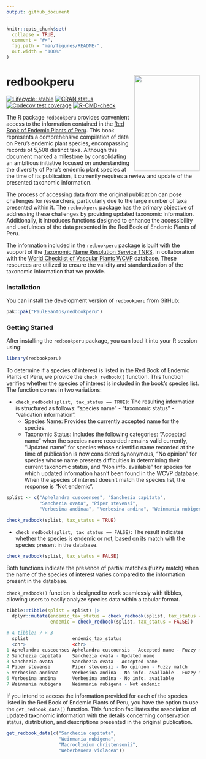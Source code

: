 ```yaml
---
output: github_document
---
```


<!-- README.md is generated from README.Rmd. Please edit that file -->

```r
knitr::opts_chunk$set(
  collapse = TRUE,
  comment = "#>",
  fig.path = "man/figures/README-",
  out.width = "100%"
)
```

# redbookperu <a href='https://github.com/PaulESantos/redbookperu'><img src='man/figures/cover_ppendemic.jpg' align="right" height="250" width="170" /></a>

<!-- badges: start -->
[![Lifecycle: stable](https://img.shields.io/badge/lifecycle-stable-green.svg)](https://lifecycle.r-lib.org/articles/stages.html#stable)
[![CRAN status](https://www.r-pkg.org/badges/version/redbookperu)](https://CRAN.R-project.org/package=redbookperu)
[![Codecov test coverage](https://codecov.io/gh/PaulESantos/redbookperu/branch/main/graph/badge.svg)](https://app.codecov.io/gh/PaulESantos/redbookperu?branch=main)
[![R-CMD-check](https://github.com/PaulESantos/redbookperu/actions/workflows/R-CMD-check.yaml/badge.svg)](https://github.com/PaulESantos/redbookperu/actions/workflows/R-CMD-check.yaml)
<!-- badges: end -->

The R package `redbookperu` provides convenient access to the information contained in the [Red Book of Endemic Plants of Peru](https://revistasinvestigacion.unmsm.edu.pe/index.php/rpb/issue/view/153). This book represents a comprehensive compilation of data on Peru's endemic plant species, encompassing records of 5,508 distinct taxa. Although this document marked a milestone by consolidating an ambitious initiative focused on understanding the diversity of Peru's endemic plant species at the time of its publication, it currently requires a review and update of the presented taxonomic information.

The process of accessing data from the original publication can pose challenges for researchers, particularly due to the large number of taxa presented within it. The `redbookperu` package has the primary objective of addressing these challenges by providing updated taxonomic information. Additionally, it introduces functions designed to enhance the accessibility and usefulness of the data presented in the Red Book of Endemic Plants of Peru.

The information included in the `redbookperu` package is built with the support of the [Taxonomic Name Resolution Service TNRS](https://tnrs.biendata.org/), in collaboration with the [World Checklist of Vascular Plants WCVP](https://powo.science.kew.org/about-wcvp) database. These resources are utilized to ensure the validity and standardization of the taxonomic information that we provide.

### Installation

You can install the development version of `redbookperu` from GitHub:

```r
pak::pak("PaulESantos/redbookperu")
```

### Getting Started

After installing the `redbookperu` package, you can load it into your R session using:

```r
library(redbookperu)
```

To determine if a species of interest is listed in the Red Book of Endemic Plants of Peru, we provide the `check_redbook()` function. This function verifies whether the species of interest is included in the book's species list. The function comes in two variations:

- `check_redbook(splist, tax_status == TRUE)`: The resulting information is structured as follows: "species name" - "taxonomic status" - "validation information".
  - Species Name: Provides the currently accepted name for the species.
  - Taxonomic Status: Includes the following categories: "Accepted name" when the           species name recorded remains valid currently, "Updated name" for species whose         scientific name recorded at the time of publication is now considered synonymous,       "No opinion" for species whose name presents difficulties in determining their          current taxonomic status, and "Non info. available" for species for which updated       information hasn't been found in the WCVP database. When the species of interest        doesn't match the species list, the response is "Not endemic".
  
```r

splist <- c("Aphelandra cuscoenses", "Sanchezia capitata",
            "Sanchezia ovata", "Piper stevensi",
            "Verbesina andinaa", "Verbesina andina", "Weinmania nubigena")

check_redbook(splist, tax_status = TRUE)
```

- `check_redbook(splist, tax_status == FALSE)`: The result indicates whether the species is endemic or not, based on its match with the species present in the database.

```r
check_redbook(splist, tax_status = FALSE)
```


Both functions indicate the presence of partial matches (fuzzy match) when the name of the species of interest varies compared to the information present in the database.


`check_redbook()` function is designed to work seamlessly with tibbles, allowing users to easily analyze species data within a tabular format.

```r
tibble::tibble(splist = splist) |> 
  dplyr::mutate(endemic_tax_status = check_redbook(splist, tax_status = TRUE),
                endemic = check_redbook(splist, tax_status = FALSE))
```

```r
# A tibble: 7 × 3
  splist                endemic_tax_status                                  endemic              
  <chr>                 <chr>                                               <chr>                
1 Aphelandra cuscoenses Aphelandra cuscoensis - Accepted name - Fuzzy match Endemic - fuzzy match
2 Sanchezia capitata    Sanchezia ovata - Updated name                      Endemic              
3 Sanchezia ovata       Sanchezia ovata - Accepted name                     Endemic              
4 Piper stevensi        Piper stevensii - No opinion - Fuzzy match          Endemic - fuzzy match
5 Verbesina andinaa     Verbesina andina - No info. available - Fuzzy match Endemic - fuzzy match
6 Verbesina andina      Verbesina andina - No info. available               Endemic              
7 Weinmania nubigena    Weinmania nubigena - Not endemic                    Not endemic   
```


If you intend to access the information provided for each of the species listed in the Red Book of Endemic Plants of Peru, you have the option to use the `get_redbook_data()` function. This function facilitates the association of updated taxonomic information with the details concerning conservation status, distribution, and descriptions presented in the original publication.


```r
get_redbook_data(c("Sanchecia capitata",
                   "Weinmania nubigena",
                   "Macroclinium christensonii",
                   "Weberbauera violacea"))

```


